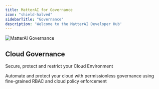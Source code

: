```yaml
---
title: MatterAI for Governance
icon: "shield-halved"
sidebarTitle: "Governance"
description: 'Welcome to the MatterAI Developer Hub'
---
```


<img
  className="block"
  src="/images/website-governance.png"
  alt="MatterAI Governance"
/>

## Cloud Governance

<Note>Secure, protect and restrict your Cloud Environment</Note>

Automate and protect your cloud with permissionless governance using fine-grained RBAC and cloud policy enforcement
